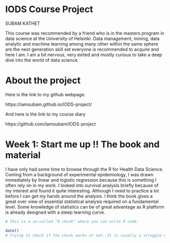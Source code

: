 # IODS Course Project

SUBAM KATHET 

This course was recommended by a friend who is in the masters program in data science at the University of Helsinki. Data management, mining, data analytic and machine learning among many other within the same sphere are the next generation skill set everyone is recommended to acquire and here I am. I am a bit nervous, very exited and mostly curious to take a deep dive into the world of data science. 

# About the project

Here is the link to my github webpage. 

https://iamsubam.github.io/IODS-project/

And here is the link to my course diary

https://github.com/iamsubam/IODS-project

# Week 1: Start me up !! The book and material 

I have only had some time to browse through the R for Health Data Science. Coming from a background of experimental epidemiology, I was drawn immediately by linear and logistic regression because this is something I often rely on in my work. I looked into survival analysis briefly because of my interest and found it quite interesting. Although I need to practice a lot before I can get my hands around the analysis. I think the book gives a great over view of essential statistical analysis required on a fundamental level. Some knowledge of statistics can be of great advantage as R platform is already designed with a steep learning curve.

```r
# This is a so-called "R chunk" where you can write R code.

date()
# Trying to check if the chunk works or not. It is usually a struggle especially when R version is outdated and the packages doesn't work. Then re installing and updating the packages and coming back to work it out is a big struggle. 
```


